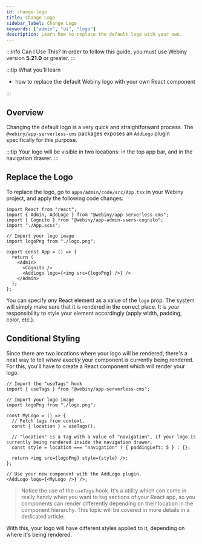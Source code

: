 ```yaml
---
id: change-logo
title: Change Logo
sidebar_label: Change Logo
keywords: ["admin", "ui", "logo"]
description: Learn how to replace the default logo with your own.
---
```


:::info Can I Use This?
In order to follow this guide, you must use Webiny version **5.21.0** or greater.
:::

:::tip What you'll learn

- how to replace the default Webiny logo with your own React component

:::

## Overview

Changing the default logo is a very quick and straightforward process. The `@webiny/app-serverless-cms` packages exposes an `AddLogo` plugin specifically for this purpose.

:::tip
Your logo will be visible in two locations: in the top app bar, and in the navigation drawer.
:::

## Replace the Logo

To replace the logo, go to `apps/admin/code/src/App.tsx` in your Webiny project, and apply the following code changes:

```tsx title="apps/admin/code/src/App.tsx" {2,6-7,13-15}
import React from "react";
import { Admin, AddLogo } from "@webiny/app-serverless-cms";
import { Cognito } from "@webiny/app-admin-users-cognito";
import "./App.scss";

// Import your logo image
import logoPng from "./logo.png";

export const App = () => {
  return (
    <Admin>
      <Cognito />
      <AddLogo logo={<img src={logoPng} />} />
    </Admin>
  );
};
```

You can specify _any_ React element as a value of the `logo` prop. The system will simply make sure that it is rendered in the correct place.
It is _your_ responsibility to style your element accordingly (apply width, padding, color, etc.).

## Conditional Styling

Since there are two locations where your logo will be rendered, there's a neat way to tell _where exactly_ your component is currently being rendered.
For this, you'll have to create a React component which will render your logo.

```tsx
// Import the "useTags" hook
import { useTags } from "@webiny/app-serverless-cms";

// Import your logo image
import logoPng from "./logo.png";

const MyLogo = () => {
  // Fetch tags from context.
  const { location } = useTags();

  // "location" is a tag with a value of "navigation", if your logo is currently being rendered inside the navigation drawer.
  const style = location === "navigation" ? { paddingLeft: 5 } : {};

  return <img src={logoPng} style={style} />;
};

// Use your new component with the AddLogo plugin.
<AddLogo logo={<MyLogo />} />;
```

> Notice the use of the `useTags` hook. It's a utility which can come in really handy when you want to tag sections of your React app, so you components can render differently depending on their location in the component hierarchy. This topic will be covered in more details in a dedicated article.

With this, your logo will have different styles applied to it, depending on where it's being rendered.
